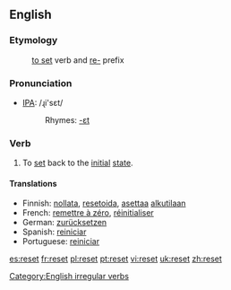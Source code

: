 ==English==
===Etymology===
:[[set#Verb|to set]] verb and [[re-#English|re-]] prefix
=== Pronunciation ===
*[[w:IPA|IPA]]: /ɻi'sεt/
*:Rhymes: [[Rhymes:English:-ɛt|-ɛt]]

=== Verb ===
[[Category:English irregular verbs]]
{{en-verb2|'''to reset'''|'''[[resets]]'''|'''reset'''|'''reset'''|'''[[resetting]]'''}}

# To [[set]] back to the [[initial]] [[state]].

==== Translations ====
*Finnish: [[nollata]], [[resetoida]], [[asettaa]] [[alkutila|alkutilaan]]
*French: [[remettre à zéro]], [[réinitialiser]]
*German: [[zurücksetzen]]
*Spanish: [[reiniciar]]
*Portuguese: [[reiniciar]]

[[es:reset]]
[[fr:reset]]
[[pl:reset]]
[[pt:reset]]
[[vi:reset]]
[[uk:reset]]
[[zh:reset]]